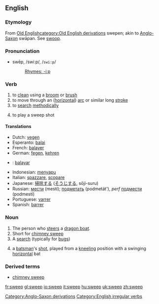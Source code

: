 ==English==
===Etymology===
{{webster}}

From [[w:Old English language|Old English]][[category:Old English derivations]] swepen; akin to [[w:Old English language|Anglo-Saxon]][[Category:Anglo-Saxon derivations]] swāpan. See [[swoop]]. 

===Pronunciation===
*swēp, /swiːp/, /<tt>swi:p</tt>/
*:[[Rhymes:English:-iːp|Rhymes: -iːp]]

=== Verb ===
{{irregverb|'''to sweep'''|'''[[sweeps]]'''|'''[[swept]]'''|'''[[swept]]'''|'''[[sweeping]]'''}}

# to [[clean]] using a [[broom]] or [[brush]]
# to move through an ([[horizontal]]) [[arc]] or similar long [[stroke]]
# to [[search]] [[methodically]]
#{{cricket}} to play a sweep shot

==== Translations ====
{{top}}
*Dutch: [[vegen]]
*Esperanto: [[balai]]
*French: [[balayer]]
*German: [[fegen]], [[kehren]]
* {{io}}: [[balayar]]
{{mid}}
*Indonesian: [[sapu|menyapu]]
*Italian: [[spazzare]], [[scopare]]
*Japanese: [[掃除]]する ([[そうじ]]する, sōji-suru)
*Russian: [[мести]] (mestí); [[подметать]] (podmetát'), ''perf'' [[подмести]] (podmestí)
*Portuguese: [[varrer]]
*Spanish: [[barrer]]
{{bottom}}

===Noun===
{{en-noun|sweep|sweeps}}

# The person who [[steer]]s a [[dragon boat]].<!-- possibly other types of boats? -->
# Short for [[chimney sweep]]
# A [[search]] (typically for [[bug]]s)
#{{cricket}} a [[batsman]]'s [[shot]], played from a [[kneeling]] position with a swinging [[horizontal]] bat

===Derived terms===
*[[chimney sweep]]

[[Category:English irregular verbs]]

[[fr:sweep]]
[[gl:sweep]]
[[io:sweep]]
[[it:sweep]]
[[hu:sweep]]
[[uk:sweep]]
[[zh:sweep]]